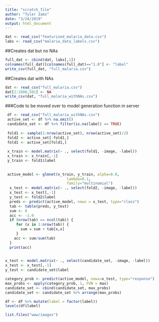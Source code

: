 ```yaml
---
title: "scratch_file"
author: "Tyler Iams"
date: "3/24/2019"
output: html_document
---
```


```r
dat <- read_csv("featurized_malaria_data.csv")
labs <- read_csv("malaria_data_labels.csv")
```

##Creates dat but no NAs
```r
full_dat <- cbind(dat, labs[,1])
colnames(full_dat)[colnames(full_dat)=="1.0"] <- "label"
write_csv(full_dat, "full_malaria.csv")
```


##Creates dat with NAs
```r
dat <- read_csv("full_malaria.csv")
dat[1:2600,501] <- NA
write_csv(dat, "full_malaria_withNAs.csv")
```


###Code to be moved over to model generation function in server

```r
 df <- read_csv("full_malaria_withNAs.csv")
 active_set <- df %>% na.omit()
 candidate_set <- df %>% filter(is.na(label) == TRUE) 
 
 fold1 <- sample(1:nrow(active_set), nrow(active_set)/2)
 fold2 <- active_set[-fold1,]
 fold1 <- active_set[fold1,]
 
 x_train <- model.matrix(~ ., select(fold1, -image, -label))
 x_train <- x_train[,-1]
 y_train <- fold1$label
 
 
 active_model <- glmnet(x_train, y_train, alpha=0.0, 
                            lambda=0.1,
                            family="multinomial")
  x_test <- model.matrix(~ ., select(fold2, -image, -label))
  x_test <- x_test[,-1]
  y_test <- fold2$label
  preds <- predict(active_model, newx = x_test, type="class")
  tab <- table(preds, y_test)
  sum <- 0
  acc <- -1.0
  if (nrow(tab) == ncol(tab)) {
     for (x in 1:nrow(tab)) {
       sum = sum + tab[x,x]
     }
    acc <- sum/sum(tab)
  }
  print(acc)
  

```

```r
x_test <- model.matrix(~ ., select(candidate_set, -image, -label))
x_test <- x_test[,-1]
y_test <- candidate_set$label

category_prob <- predict(active_model, newx=x_test, type="response")
max_probs <- apply(category_prob, 1, FUN = max)
candidate_set <- cbind(candidate_set, max_probs)
candidate_set <- candidate_set %>% arrange(max_probs)
```


```r
df <- df %>% mutate(label = factor(label))
levels(df$label)
```

```r
list.files("www/images")
```

